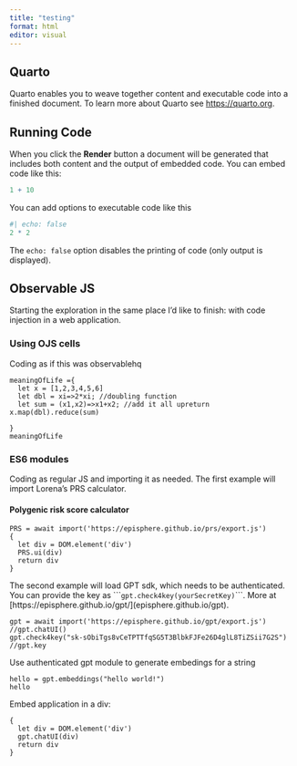 ```yaml
---
title: "testing"
format: html
editor: visual
---
```


## Quarto

Quarto enables you to weave together content and executable code into a finished document. To learn more about Quarto see <https://quarto.org>.

## Running Code

When you click the **Render** button a document will be generated that includes both content and the output of embedded code. You can embed code like this:

```r
1 + 10
```

You can add options to executable code like this

```r
#| echo: false
2 * 2
```

The `echo: false` option disables the printing of code (only output is displayed).

## Observable JS

Starting the exploration in the same place I'd like to finish: with code injection in a web application.

### Using OJS cells

Coding as if this was observablehq

```ojs
meaningOfLife ={
  let x = [1,2,3,4,5,6]
  let dbl = xi=>2*xi; //doubling function
  let sum = (x1,x2)=>x1+x2; //add it all upreturn x.map(dbl).reduce(sum)
  
}
meaningOfLife
```

### ES6 modules

Coding as regular JS and importing it as needed. The first example will import Lorena's PRS calculator.

#### Polygenic risk score calculator

```ojs
PRS = await import('https://episphere.github.io/prs/export.js')
{
  let div = DOM.element('div')
  PRS.ui(div)
  return div
}
```

The second example will load GPT sdk, which needs to be authenticated. You can provide the key as \`\`\``gpt.check4key(yourSecretKey)`\`\`\`. More at \[https://episphere.github.io/gpt/\](episphere.github.io/gpt).

```ojs
gpt = await import('https://episphere.github.io/gpt/export.js')
//gpt.chatUI()
gpt.check4key("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")
//gpt.key
```

Use authenticated gpt module to generate embedings for a string

```ojs
hello = gpt.embeddings("hello world!")
hello
```

Embed application in a div:

```ojs
{
  let div = DOM.element('div')
  gpt.chatUI(div)
  return div
}
```

## 
